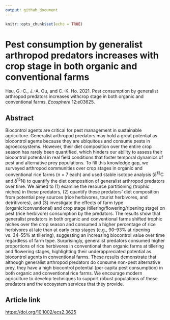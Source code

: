 ```yaml
---
output: github_document
---
```


```r
knitr::opts_chunk$set(echo = TRUE)
```

<style> 
body {
  font-size: "16pt";
}

a {target = "_blank"}
</style>

# Pest consumption by generalist arthropod predators increases with crop stage in both organic and conventional farms

Hsu, G.-C., J.-A. Ou, and C.-K. Ho. 2021. Pest consumption by generalist arthropod predators increases withcrop stage in both organic and conventional farms. _Ecosphere_ 12:e03625. 

## Abstract
Biocontrol agents are critical for pest management in sustainable agriculture. Generalist arthropod predators may hold a great potential as biocontrol agents because they are ubiquitous and consume pests in agroecosystems. However, their diet composition over the entire crop season has rarely been quantified, which hinders our ability to assess their biocontrol potential in real field conditions that foster temporal dynamics of pest and alternative prey populations. To fill this knowledge gap, we surveyed arthropod communities over crop stages in organic and conventional rice farms (n = 7 each) and used stable isotope analysis (δ^13^C and δ^15^N) to quantify the diet composition of generalist arthropod predators over time. We aimed to (1) examine the resource partitioning (trophic niches) in these predators, (2) quantify these predators’ diet composition from potential prey sources (rice herbivores, tourist herbivores, and detritivores), and (3) investigate the effects of farm type (organic/conventional) and crop stage (tillering/flowering/ripening stage) on pest (rice herbivore) consumption by the predators. The results show that generalist predators in both organic and conventional farms shifted trophic niches over the crop season and consumed a higher percentage of rice herbivores at late than at early crop stages (e.g., 90–93% at ripening vs. 34–55% at tillering), suggesting an increasing biocontrol value over time regardless of farm type. Surprisingly, generalist predators consumed higher proportions of rice herbivores in conventional than organic farms at tillering and flowering stages, highlighting their underappreciated potential as biocontrol agents in conventional farms. These results demonstrate that although generalist arthropod predators do consume non-pest alternative prey, they have a high biocontrol potential (per capita pest consumption) in both organic and conventional rice farms. We encourage modern agriculture to develop techniques to support robust populations of these predators and the ecosystem services that they provide.

## Article link
<a href="https://doi.org/10.1002/ecs2.3625" target="_blank"> https://doi.org/10.1002/ecs2.3625 </a>






